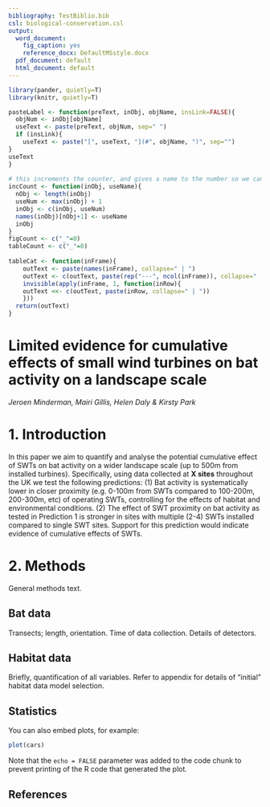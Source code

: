 ```yaml
---
bibliography: TestBiblio.bib
csl: biological-conservation.csl
output:
  word_document:
    fig_caption: yes
    reference_docx: DefaultMSstyle.docx
  pdf_document: default
  html_document: default
---
```


```r
library(pander, quietly=T)
library(knitr, quietly=T)

pasteLabel <- function(preText, inObj, objName, insLink=FALSE){
  objNum <- inObj[objName]
  useText <- paste(preText, objNum, sep=" ")
  if (insLink){
    useText <- paste("[", useText, "](#", objName, ")", sep="")
}
useText
}
 
# this increments the counter, and gives a name to the number so we can reference it later
incCount <- function(inObj, useName){
  nObj <- length(inObj)
  useNum <- max(inObj) + 1
  inObj <- c(inObj, useNum)
  names(inObj)[nObj+1] <- useName
  inObj
}
figCount <- c("_"=0)
tableCount <- c("_"=0)
 
tableCat <- function(inFrame){
    outText <- paste(names(inFrame), collapse=" | ")
    outText <- c(outText, paste(rep("---", ncol(inFrame)), collapse=" | "))
    invisible(apply(inFrame, 1, function(inRow){
    outText <<- c(outText, paste(inRow, collapse=" | "))
    }))
  return(outText)
} 
```

# Limited evidence for cumulative effects of small wind turbines on bat activity on a landscape scale
*Jeroen Minderman, Mairi Gillis, Helen Daly & Kirsty Park*

# 1. Introduction

In this paper we aim to quantify and analyse the potential cumulative effect of SWTs on bat activity on a wider landscape scale (up to 500m from installed turbines). Specifically, using data collected at **X sites** throughout the UK we test the following predictions:
(1) Bat activity is systematically lower in closer proximity (e.g. 0-100m from SWTs compared to 100-200m, 200-300m, etc) of operating SWTs, controlling for the effects of habitat and environmental conditions.
(2) The effect of SWT proximity on bat activity as tested in Prediction 1 is stronger in sites with multiple (2-4) SWTs installed compared to single SWT sites. Support for this prediction would indicate evidence of cumulative effects of SWTs.

# 2. Methods

General methods text.

## Bat data

Transects; length, orientation. Time of data collection. Details of detectors. 

## Habitat data

Briefly, quantification of all variables. Refer to appendix for details of "initial" habitat data model selection. 

## Statistics

You can also embed plots, for example:

```r
plot(cars)
```

Note that the `echo = FALSE` parameter was added to the code chunk to prevent printing of the R code that generated the plot.

## References {-}